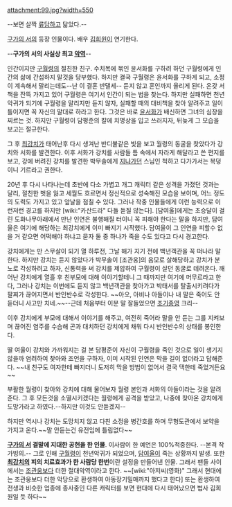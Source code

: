 attachment:99.jpg?width=550

--보면 살짝 [[류담]]하고 닮았다.--

[[구가의 서]]의 등장 인물이다. 배우 [[김희원#s-2|김희원]]이 연기한다.


--'''구가의 서의 사실상 최고 [[악역]]'''--

인간이지만 [[구월령]]의 절친한 친구. 수치목에 묶인 윤서화를 구하려 하던 구월령에게 인간의 삶에 간섭하지 말것을 당부했다. 하지만 결국 구월령은 윤서화를 구하게 되고, 소정이 계속해서 말리는데도--난 이 결혼 반댈세-- 듣지 않고 혼인까지 올리게 된다. 온갖 서책을 잔뜩 가지고 있어 구월령은 여기서 인간이 되는 법을 찾는다. 하지만 실패하면 천년악귀가 되기에 구월령을 말리지만 듣지 않자, 실패할 때의 대비책을 찾아 알려주고 일이 틀이지면 꼭 자신의 말대로 하라고 한다. 그것은 바로 [[윤서화]]가 배신하면 그녀의 심장을 찌르는 것. 하지만 구월령이 담평준의 칼에 치명상을 입고 쓰러지자, 뒤늦게 그 모습을 보고는 절규한다.

그 후 [[최강치]]가 태어난후 다시 생겨난 반디불같은 빛을 보고 월령의 동굴을 찾았다가 강치와 서화를 발견한다. 이후 서화가 강치를 사람들 틈 속에서 자라게 해달라고 쓴 편지를 보고, 강에 버려진 강치를 발견한 박무솔에게 [[지나가던]] 스님인 척하고 다가가서는 복덩이니 기르라고 권한다.

20년 후 다시 나타나는데 초반에 다소 가볍고 개그 캐릭터 같은 성격을 가졌던 것과는 달리, 절친한 벗을 잃고 세월도 흐르면서 정신적으로 성숙해진 모습을 보이며, 어느 정도의 도력도 가지고 있고 앞날을 점칠 수 있다. 그러나 작중 인물들에게 이런 능력으로 이런저런 경고를 하지만 [wiki:"카산드라" 다들 듣질 않는다]. [담여울]에게는 초승달이 걸린 도화나무아래에서 만난 인연은 불행해질 터이니 꼭 피해야 한다는 말을 하지만, 담여울은 여기에 해당하는 최강치에게 이미 빠지기 시작했다. 담여울이 그 인연을 피할수 없을 거 같으면 어떡해야 하냐고 묻자 둘 중 하나가 죽을 수도 있다고 다시 경고한다. 

강치에게는 만 스무살이 되기 열 하루전, 그날 해가 지기 전에 백년객관을 꼭 떠나라 말한다. 하지만 강치는 듣지 않았다가 박무솔이 [조관웅]의 음모로 살해당하고 강치가 분노로 각성하려고 하자, 신통력을 써 강치를 제압하여 구월령이 살던 동굴로 데려온다. 깨어난 강치에게 열흘 후 친부모에 대해 이야기할테니 그 때까지만 여기에 머무르라고 한다, 그러나 강치는 이번에도 듣지 않고 백년객관을 찾아가고 박태서를 탈출시키려다가 팔찌가 끊어지면서 반인반수로 각성한다. ~~아오, 아비나 아들이나 내 말은 죽어도 안 듣더니 사고만 치네.~~--근데 처음부터 이분 말 잘들었으면 [[조기종영]] 크리--

이후 강치에게 부모에 대해서 이야기를 해주고, 여전히 죽어라 말을 안 듣는 그를 지켜보며 끊어진 염주를 수습해 곤과 대치하던 강치에게 채워 다시 반인반수의 상태를 봉인한다. 

딸 여울이 강치와 가까워지는 걸 본 담평준이 자신이 구월령을 죽인 것으로 일이 생기지 않을까 염려하여 찾아와 조언을 구하자, 이미 시작된 인연은 막을 길이 없더라고 답해준다. ~~내 친구도 여자한테 빠지더니 도저히 막을 방법이 없어서 결국 댁한테 죽었거든요~~

부활한 월령이 찾아와 강치에 대해 물어보자 월령 본인과 서화의 아들이라는 것을 알려준다. 그 후 모든것을 소멸시키겠다는 월령에게 공격을 받았고, 나중에 찾아온 강치에게 도망가라고 하였다.--하지만 이것도 안듣겠지--

하지만 역시나 강치는 도망치지 않고 다친 소정을 병간호를 하며 무형도관에서 보약을 가지고 온다.~~말 안듣는건 유전임에 틀림없다~~

'''[[구가의 서]] 결말에 지대한 공헌을 한 인물'''. 이사람이 한 예언은 100%적중한다. --본격 작가빙의.-- 그로 인해 [[구월령]]이 천년악귀가 되었으며, [[담여울]]이 죽는 상황까지 발생. 또한 '''[[최강치]]의 피의 치료효과가 한 사람당 한번'''이란 설정을 만들어낸 인물. 그래서 팬들 사이에서는 [[조관웅]]보다 더한 절대악역이라고 한다. ~~[wiki:"아저씨(영화)" 그래서 현대에는 조관웅보다 더한 악당으로 환생하여 아동장기밀매까지 했다고 한다] 또는 환생하여 전생과 비슷한 업종에 종사중인 다른 캐릭터를 보면 현대에 다시 태어났으면 법사 김희원일 듯 하다~~ 
